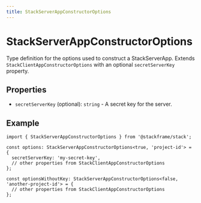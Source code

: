 ```yaml
---
title: StackServerAppConstructorOptions
---
```


# StackServerAppConstructorOptions

Type definition for the options used to construct a StackServerApp. Extends `StackClientAppConstructorOptions` with an optional `secretServerKey` property.

## Properties

- `secretServerKey` (optional): `string` - A secret key for the server.

## Example

```tsx
import { StackServerAppConstructorOptions } from '@stackframe/stack';

const options: StackServerAppConstructorOptions<true, 'project-id'> = {
  secretServerKey: 'my-secret-key',
  // other properties from StackClientAppConstructorOptions
};

const optionsWithoutKey: StackServerAppConstructorOptions<false, 'another-project-id'> = {
  // other properties from StackClientAppConstructorOptions
};
```